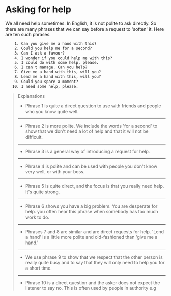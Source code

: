 # Asking for help

We all need help sometimes. In English, it is not polite to ask directly. So there are many phrases that we can say before a request to 'soften' it. Here are ten such phrases.

```txt
    1. Can you give me a hand with this?
    2. Could you help me for a second?
    3. Can I ask a favour?
    4. I wonder if you could help me with this?
    5. I could do with some help, please.
    6. I can't manage. Can you help?
    7. Give me a hand with this, will you?
    8. Lend me a hand with this, will you?
    9. Could you spare a moment?
   10. I need some help, please.
```

> Explanations
>
> - Phrase 1 is quite a direct question to use with friends and people who you know quite well.
>
> ---
>
> - Phrase 2 is more polite. We include the words 'for a second' to show that we don't need a lot of help and that it will not be difficult.
>
> ---
>
> - Phrase 3 is a general way of introducing a request for help.
>
> ---
>
> - Phrase 4 is polite and can be used with people you don't know very well, or with your boss.
>
> ---
>
> - Phrase 5 is quite direct, and the focus is that you really need help. It's quite strong.
>
> ---
>
> - Phrase 6 shows you have a big problem. You are desperate for help. you often hear this phrase when somebody has too much work to do.
>
> ---
>
> - Phrases 7 and 8 are similar and are direct requests for help. 'Lend a hand' is a little more polite and old-fashioned than 'give me a hand.'
>
> ---
>
> - We use phrase 9 to show that we respect that the other person is really quite busy and to say that they will only need to help you for a short time.
>
> ---
>
> - Phrase 10 is a direct question and the asker does not expect the listener to say no. This is often used by people in authority e.g
